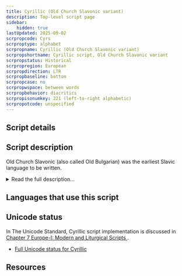 ```yaml
---
title: Cyrillic (Old Church Slavonic variant)
description: Top-level script page
sidebar:
    hidden: true
lastUpdated: 2025-09-02
scrpropcode: Cyrs
scrproptype: alphabet
scrpropname: Cyrillic (Old Church Slavonic variant)
scrpropshortname: Cyrillic script, Old Church Slavonic variant
scrpropstatus: Historical
scrpropregion: European
scrpropdirection: LTR
scrpropbaseline: bottom
scrpropcase: no
scrpropwspace: between words
scrpropbehavior: diacritics
scrpropisonumkey: 221 (left-to-right alphabetic)
scrpropotcode: unspecified
---
```



## Script details

<ScriptDetails />

## Script description

Old Church Slavonic (also called Old Bulgarian) was the earliest Slavic language to be written.

<details>
<summary>Read the full description...</summary>it was first written in the Glagolitic script, and later in the early Cyrillic script. Cyrillic writing has undergone a number of changes since that time, so much so that the old and modern variants are considered by many to be two different but related scripts.

Notable differences between the Cyrillic as it was used for writing Old Church Slavonic and as it is used today include the following: Obsolete letters have been dropped, and some additional letters have been added. The repertoire of letters in the early Cyrillic alphabet is cited in documents from the time as being as few as 27 or as many as 43. This variation may be due to the writers' conflicting definitions as to what constitutes a letter. Modern Cyrillic as it is used for writing the Russian language uses 33 letters.

Early Cyrillic was unicameral, that is, there was only one case, although some letters were written larger than others for emphasis or decorative purposes. Modern Cyrillic is written using upper- and lower case. Early Cyrillic writing did not use separate symbols for numbers, rather, each letter was assigned a numeric value, as in the Greek script. A diacritic mark was written above the symbol to indicate that it was to be interpreted as a number. Modern Cyrillic has used Latin numbers since the early 18th century.

Diacritics were also used in early Cyrillic writing to convey phonological information such as palatalization, stress and breathing, as well as abbreviation of a word. Many of these marks have been dropped from current usage, and other hookes, breves and diaereses have been added to facilitate the representation of non-Slavic languages in the script.

Early Cyrillic punctuation was borrowed from Latin, Greek and Armenian.
</details>

## Languages that use this script

<WsList script='Cyrs' wsMax='5' />

## Unicode status

In The Unicode Standard, Cyrillic script implementation is discussed in [Chapter 7 Europe-I: Modern and Liturgical Scripts ](http://www.unicode.org/versions/latest/ch07.pdf).

- [Full Unicode status for Cyrillic](/scrlang/unicode/cyrl-unicode.md)



## Resources

<ScriptResources detailSummary='seemore' />

